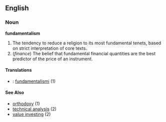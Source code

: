 ==English==

===Noun===
'''fundamentalism'''

# The tendency to reduce a religion to its most fundamental tenets, based on strict interpretation of core texts.
# (''finance'') The belief that fundamental financial quantities are the best predictor of the price of an instrument.

====Translations====
*{{fi}}: [[fundamentalismi]] (1)

====See Also====
* [[orthodoxy]] (1)
* [[technical analysis]] (2)
* [[value investing]] (2)